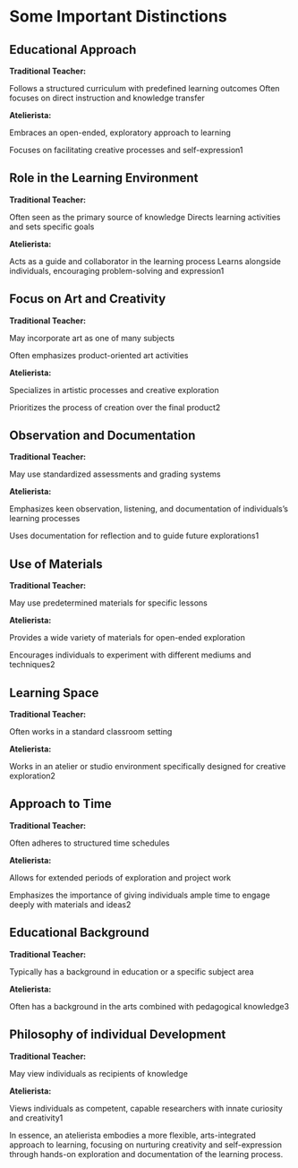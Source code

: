 # Some Important Distinctions

## Educational Approach

**Traditional Teacher:**

Follows a structured curriculum with predefined learning outcomes
Often focuses on direct instruction and knowledge transfer

**Atelierista:**

Embraces an open-ended, exploratory approach to learning

Focuses on facilitating creative processes and self-expression1

## Role in the Learning Environment

**Traditional Teacher:**

Often seen as the primary source of knowledge
Directs learning activities and sets specific goals

**Atelierista:**

Acts as a guide and collaborator in the learning process
Learns alongside individuals, encouraging problem-solving and expression1

## Focus on Art and Creativity

**Traditional Teacher:**

May incorporate art as one of many subjects

Often emphasizes product-oriented art activities

**Atelierista:**

Specializes in artistic processes and creative exploration

Prioritizes the process of creation over the final product2

## Observation and Documentation

**Traditional Teacher:**

May use standardized assessments and grading systems

**Atelierista:**

Emphasizes keen observation, listening, and documentation of individuals's learning processes

Uses documentation for reflection and to guide future explorations1

## Use of Materials

**Traditional Teacher:**

May use predetermined materials for specific lessons

**Atelierista:**

Provides a wide variety of materials for open-ended exploration

Encourages individuals to experiment with different mediums and techniques2

## Learning Space

**Traditional Teacher:**

Often works in a standard classroom setting

**Atelierista:**

Works in an atelier or studio environment specifically designed for creative exploration2

## Approach to Time

**Traditional Teacher:**

Often adheres to structured time schedules

**Atelierista:**

Allows for extended periods of exploration and project work

Emphasizes the importance of giving individuals ample time to engage deeply with materials and ideas2

## Educational Background

**Traditional Teacher:**

Typically has a background in education or a specific subject area

**Atelierista:**

Often has a background in the arts combined with pedagogical knowledge3

## Philosophy of individual Development

**Traditional Teacher:**

May view individuals as recipients of knowledge

**Atelierista:**

Views individuals as competent, capable researchers with innate curiosity and creativity1

In essence, an atelierista embodies a more flexible, arts-integrated approach to learning, focusing on nurturing creativity and self-expression through hands-on exploration and documentation of the learning process.
